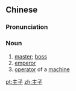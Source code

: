 ==Chinese==
{{zh-forms}}

===Pronunciation===
{{zh-pron
|m=zhǔzi
|c=zyu2 zi2
|mn=qz:chú-chír/xm,zz:chú-chú
|cat=noun
}}

===Noun===
{{zh-noun}}

# [[master]]; [[boss]]
# [[emperor]]
# [[operator]] of a [[machine]]

[[pt:主子]]
[[zh:主子]]